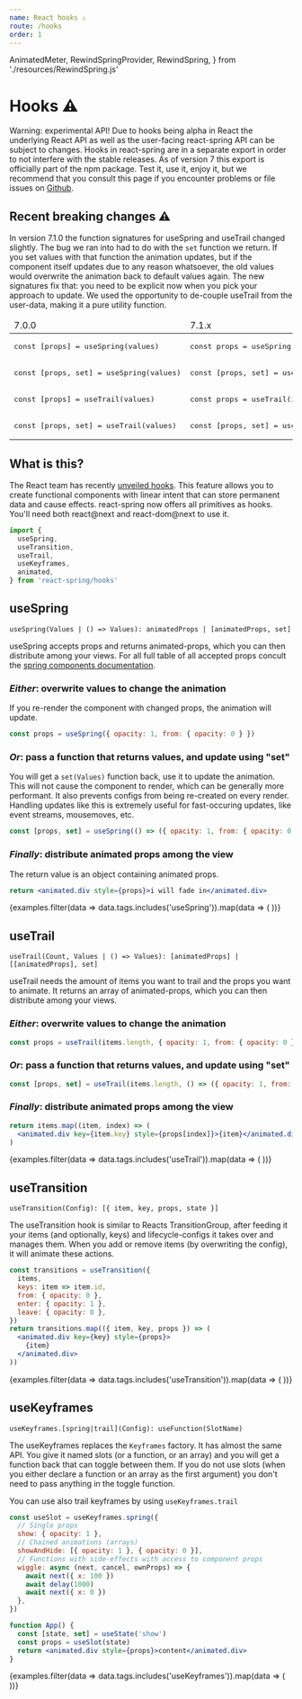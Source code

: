 ```yaml
---
name: React hooks ⚠️
route: /hooks
order: 1
---
```


  AnimatedMeter,
  RewindSpringProvider,
  RewindSpring,
} from './resources/RewindSpring.js'

# Hooks ⚠️

<p>
  <span className="highlight">Warning: experimental API!</span> Due to hooks being alpha in React the underlying React API as well as the user-facing react-spring API can be subject to changes. Hooks in react-spring are in a separate export in order to not interfere with the stable releases. As of version 7 this export is officially part of the npm package. Test it, use it, enjoy it, but we recommend that you consult this page if you encounter problems or file issues on <a href="https://github.com/drcmda/react-spring/issues">Github</a>.
</p>

## Recent breaking changes ⚠️

In version 7.1.0 the function signatures for useSpring and useTrail changed slightly. The bug we ran into had to do with the `set` function we return. If you set values with that function the animation updates, but if the component itself updates due to any reason whatsoever, the old values would overwrite the animation back to default values again. The new signatures fix that: you need to be explicit now when you pick your approach to update. We used the opportunity to de-couple useTrail from the user-data, making it a pure utility function.

<table style={{ width: '100%', fontSize: '0.7em', tableLayout: 'fixed' }}>
  <thead>
    <tr style={{ fontSize: '1.3em' }}>
      <td>7.0.0</td>
      <td>7.1.x</td>
    </tr>
  </thead>
  <tbody>
    <tr>
      <td><pre style={{ margin: 0 }}>const [props] = useSpring(values)</pre></td>
      <td><pre style={{ margin: 0 }}>const <span style={{ color: '#ea567c' }}>props</span> = useSpring(values)</pre></td>
    </tr>
    <tr>
      <td><pre style={{ margin: 0 }}>const [props, set] = useSpring(values)</pre></td>
      <td><pre style={{ margin: 0 }}>const [props, set] = useSpring(<span style={{ color: '#ea567c' }}>() => values</span>)</pre></td>
    </tr>
    <tr>
      <td><pre style={{ margin: 0 }}>const [props] = useTrail(values)</pre></td>
      <td><pre style={{ margin: 0 }}>const <span style={{ color: '#ea567c' }}>props</span> = useTrail(<span style={{ color: '#ea567c' }}>items.length,</span> values)</pre></td>
    </tr>
    <tr>
      <td><pre style={{ margin: 0 }}>const [props, set] = useTrail(values)</pre></td>
      <td><pre style={{ margin: 0 }}>const [props, set] = useTrail(<span style={{ color: '#ea567c' }}>items.length, () => values</span>)</pre></td>
    </tr>
  </tbody>
</table>

## What is this?

<p>
  The React team has recently <a href="https://conf.reactjs.org">unveiled hooks</a>. This feature allows you to create functional components with linear intent that can store permanent data and cause effects. react-spring now offers all primitives as hooks. You'll need both react@next and react-dom@next to use it.
</p>

```jsx
import {
  useSpring,
  useTransition,
  useTrail,
  useKeyframes,
  animated,
} from 'react-spring/hooks'
```

## useSpring

 `useSpring(Values | () => Values): animatedProps | [animatedProps, set]`

<p>
 useSpring accepts props and returns animated-props, which you can then distribute among your views. For all full table of all accepted props concult the <a href="/spring">spring components documentation</a>.
</p>

<p>
  <h3><span className="highlight"><i>Either</i>: overwrite values</span> to change the animation</h3>
</p>

If you re-render the component with changed props, the animation will update.

```jsx
const props = useSpring({ opacity: 1, from: { opacity: 0 } })
```

<p>
  <h3><span className="highlight"><i>Or</i>: pass a function</span> that returns values, and update using "set"</h3>
</p>

You will get a `set(Values)` function back, use it to update the animation. This will not cause the component to render, which can be generally more performant. It also prevents configs from being re-created on every render. Handling updates like this is extremely useful for fast-occuring updates, like event streams, mousemoves, etc.

```jsx
const [props, set] = useSpring(() => ({ opacity: 1, from: { opacity: 0 } }))
```

<p>
  <h3><span className="highlight"><i>Finally</i>: distribute animated props</span> among the view</h3>
</p>

The return value is an object containing animated props. 

```jsx
return <animated.div style={props}>i will fade in</animated.div>
```

<DemoGrid padding={0}>
  {examples.filter(data => data.tags.includes('useSpring')).map(data => (
    <Demo
      key={data.name}
      {...data}
      import={import('../examples/demos/' + data.name)}
    />
  ))}
</DemoGrid>

## useTrail

 `useTrail(Count, Values | () => Values): [animatedProps] | [[animatedProps], set]`

<p>
 useTrail needs the amount of items you want to trail and the props you want to animate. It returns an array of animated-props, which you can then distribute among your views.
</p>

<p>
  <h3><span className="highlight"><i>Either</i>: overwrite values</span> to change the animation</h3>
</p>

```jsx
const props = useTrail(items.length, { opacity: 1, from: { opacity: 0 } })
```

<p>
  <h3><span className="highlight"><i>Or</i>: pass a function</span> that returns values, and update using "set"</h3>
</p>

```jsx
const [props, set] = useTrail(items.length, () => ({ opacity: 1, from: { opacity: 0 } }))
```

<p>
  <h3><span className="highlight"><i>Finally</i>: distribute animated props</span> among the view</h3>
</p>

```jsx
return items.map((item, index) => (
  <animated.div key={item.key} style={props[index]}>{item}</animated.div>
)
```

<DemoGrid padding={0}>
  {examples.filter(data => data.tags.includes('useTrail')).map(data => (
    <Demo
      key={data.name}
      {...data}
      import={import('../examples/demos/' + data.name)}
    />
  ))}
</DemoGrid>

## useTransition

 `useTransition(Config): [{ item, key, props, state }]`

The useTransition hook is similar to Reacts TransitionGroup, after feeding it your items (and optionally, keys) and lifecycle-configs it takes over and manages them. When you add or remove items (by overwriting the config), it will animate these actions.

```jsx
const transitions = useTransition({
  items,
  keys: item => item.id,
  from: { opacity: 0 },
  enter: { opacity: 1 },
  leave: { opacity: 0 },
})
return transitions.map(({ item, key, props }) => (
  <animated.div key={key} style={props}>
    {item}
  </animated.div>
))
```

<DemoGrid padding={0}>
  {examples.filter(data => data.tags.includes('useTransition')).map(data => (
    <Demo
      key={data.name}
      {...data}
      import={import('../examples/demos/' + data.name)}
    />
  ))}
</DemoGrid>

## useKeyframes

 `useKeyframes.[spring|trail](Config): useFunction(SlotName)`

The useKeyframes replaces the `Keyframes` factory. It has almost the same API. You give it named slots (or a function, or an array) and you will get a function back that can toggle between them. If you do not use slots (when you either declare a function or an array as the first argument) you don't need to pass anything in the toggle function.

You can use also trail keyframes by using `useKeyframes.trail`

```jsx
const useSlot = useKeyframes.spring({
  // Single props
  show: { opacity: 1 },
  // Chained animations (arrays)
  showAndHide: [{ opacity: 1 }, { opacity: 0 }],
  // Functions with side-effects with access to component props
  wiggle: async (next, cancel, ownProps) => {
    await next({ x: 100 })
    await delay(1000)
    await next({ x: 0 })
  },
})

function App() {
  const [state, set] = useState('show')
  const props = useSlot(state)
  return <animated.div style={props}>content</animated.div>
}
```

<DemoGrid padding={0}>
  {examples.filter(data => data.tags.includes('useKeyframes')).map(data => (
    <Demo
      key={data.name}
      {...data}
      import={import('../examples/demos/' + data.name)}
    />
  ))}
</DemoGrid>
